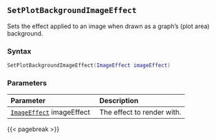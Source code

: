 ## `SetPlotBackgroundImageEffect`

Sets the effect applied to an image when drawn as a graph's (plot area) background.

### Syntax {-}

``` .lua
SetPlotBackgroundImageEffect(ImageEffect imageEffect)
```


### Parameters {-}

**Parameter** | **Description**
| :-- | :-- |
|[`ImageEffect`](#imageeffect) imageEffect | The effect to render with. |


{{< pagebreak >}}